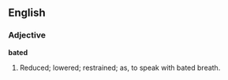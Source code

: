 ==English==

===Adjective===

'''bated'''

#Reduced; lowered; restrained; as, to speak with bated breath.